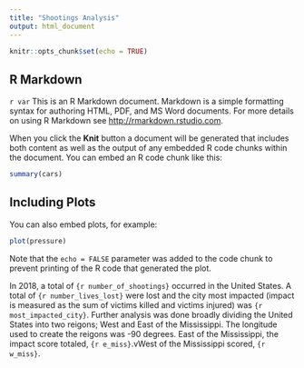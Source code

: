 ```yaml
---
title: "Shootings Analysis"
output: html_document
---
```


```r
knitr::opts_chunk$set(echo = TRUE)
```

## R Markdown

`r var `
This is an R Markdown document. Markdown is a simple formatting syntax for authoring HTML, PDF, and MS Word documents. For more details on using R Markdown see <http://rmarkdown.rstudio.com>.

When you click the **Knit** button a document will be generated that includes both content as well as the output of any embedded R code chunks within the document. You can embed an R code chunk like this:

```r
summary(cars)
```

## Including Plots

You can also embed plots, for example:

```r
plot(pressure)
```

Note that the `echo = FALSE` parameter was added to the code chunk to prevent printing of the R code that generated the plot.

In 2018, a total of `{r number_of_shootings}` occurred in the United States. A total of `{r number_lives_lost}` were lost and the city most impacted (impact is measured as the sum of victims killed and victims injured) was `{r most_impacted_city}`. Further analysis was done broadly dividing the United States into two reigons; West and East of the Mississippi. The longitude used to create the reigons was -90 degrees. East of the Mississippi, the impact score totaled, `{r e_miss}`.vWest of the Mississippi scored, `{r w_miss}`. 




